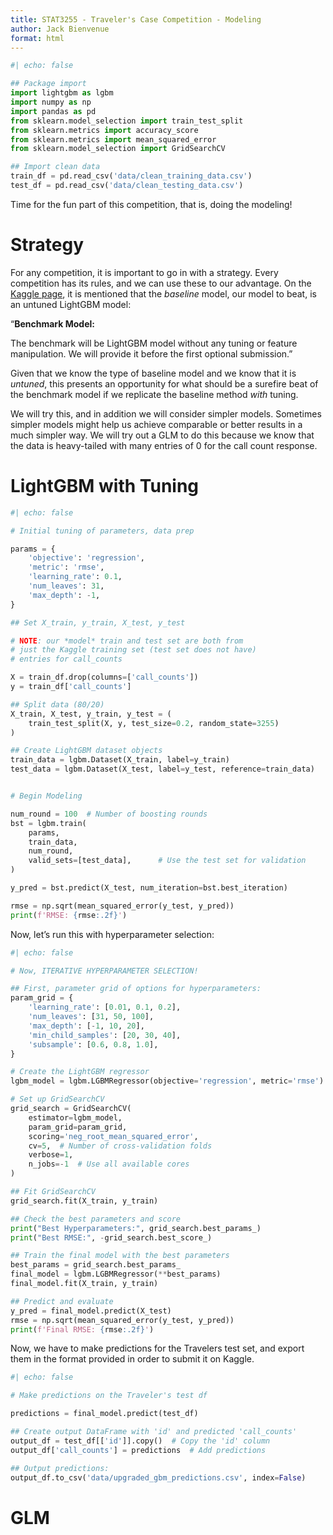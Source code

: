 ```yaml
---
title: STAT3255 - Traveler's Case Competition - Modeling
author: Jack Bienvenue
format: html
---
```


``` python
#| echo: false

## Package import
import lightgbm as lgbm
import numpy as np
import pandas as pd
from sklearn.model_selection import train_test_split
from sklearn.metrics import accuracy_score
from sklearn.metrics import mean_squared_error
from sklearn.model_selection import GridSearchCV

## Import clean data
train_df = pd.read_csv('data/clean_training_data.csv')
test_df = pd.read_csv('data/clean_testing_data.csv')
```

Time for the fun part of this competition, that is, doing the modeling!

# Strategy

For any competition, it is important to go in with a strategy. Every competition has its rules, and we can use these to our advantage. On the [Kaggle page](https://www.kaggle.com/competitions/2024-travelers-umc-u-conn/overview), it is mentioned that the *baseline* model, our model to beat, is an untuned LightGBM model:

::: {.callout}
"**Benchmark Model:**

The benchmark will be LightGBM model without any tuning or feature manipulation. We will provide it before the first optional submission."
:::

Given that we know the type of baseline model and we know that it is *untuned*, this presents an opportunity for what should be a surefire beat of the benchmark model if we replicate the baseline method *with* tuning. 

We will try this, and in addition we will consider simpler models. Sometimes simpler models might help us achieve comparable or better results in a much simpler way. We will try out a GLM to do this because we know that the data is heavy-tailed with many entries of $0$ for the call count response.

# LightGBM with Tuning

``` python
#| echo: false

# Initial tuning of parameters, data prep

params = {
    'objective': 'regression',
    'metric': 'rmse',
    'learning_rate': 0.1,
    'num_leaves': 31,
    'max_depth': -1,
}

## Set X_train, y_train, X_test, y_test

# NOTE: our *model* train and test set are both from
# just the Kaggle training set (test set does not have)
# entries for call_counts

X = train_df.drop(columns=['call_counts'])
y = train_df['call_counts']

## Split data (80/20)
X_train, X_test, y_train, y_test = (
    train_test_split(X, y, test_size=0.2, random_state=3255)
)

## Create LightGBM dataset objects
train_data = lgbm.Dataset(X_train, label=y_train)
test_data = lgbm.Dataset(X_test, label=y_test, reference=train_data)


# Begin Modeling

num_round = 100  # Number of boosting rounds
bst = lgbm.train(
    params,
    train_data,
    num_round,
    valid_sets=[test_data],      # Use the test set for validation
)

y_pred = bst.predict(X_test, num_iteration=bst.best_iteration)

rmse = np.sqrt(mean_squared_error(y_test, y_pred))
print(f'RMSE: {rmse:.2f}')
```

Now, let's run this with hyperparameter selection:

``` python
#| echo: false

# Now, ITERATIVE HYPERPARAMETER SELECTION!

## First, parameter grid of options for hyperparameters:
param_grid = {
    'learning_rate': [0.01, 0.1, 0.2],
    'num_leaves': [31, 50, 100],
    'max_depth': [-1, 10, 20],
    'min_child_samples': [20, 30, 40],
    'subsample': [0.6, 0.8, 1.0],
}

# Create the LightGBM regressor
lgbm_model = lgbm.LGBMRegressor(objective='regression', metric='rmse')

# Set up GridSearchCV
grid_search = GridSearchCV(
    estimator=lgbm_model,
    param_grid=param_grid,
    scoring='neg_root_mean_squared_error',
    cv=5,  # Number of cross-validation folds
    verbose=1,
    n_jobs=-1  # Use all available cores
)

## Fit GridSearchCV
grid_search.fit(X_train, y_train)

## Check the best parameters and score
print("Best Hyperparameters:", grid_search.best_params_)
print("Best RMSE:", -grid_search.best_score_)

## Train the final model with the best parameters
best_params = grid_search.best_params_
final_model = lgbm.LGBMRegressor(**best_params)
final_model.fit(X_train, y_train)

## Predict and evaluate
y_pred = final_model.predict(X_test)
rmse = np.sqrt(mean_squared_error(y_test, y_pred))
print(f'Final RMSE: {rmse:.2f}')
```

Now, we have to make predictions for the Travelers test set, and export them in the format provided in order to submit it on Kaggle.

``` python
#| echo: false

# Make predictions on the Traveler's test df

predictions = final_model.predict(test_df)

## Create output DataFrame with 'id' and predicted 'call_counts'
output_df = test_df[['id']].copy()  # Copy the 'id' column
output_df['call_counts'] = predictions  # Add predictions

## Output predictions:
output_df.to_csv('data/upgraded_gbm_predictions.csv', index=False)
```

# GLM

